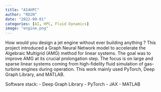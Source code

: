 ```yaml
---
title: "AI4HPC"
author: "RD2N"
date: "2022-09-01"
categories: [AI, HPC, Fluid Dynamics]
image: "engine.png"
---
```


How would you design a jet engine without ever building anything ? This project introduced a Graph Neural Network model to accelerate the Algebraic Multigrid (AMG) method for linear systems. The goal was to improve AMG at its crucial prolongation step. The focus is on large and sparse linear systems coming from high-fidelity fluid simulation of gas-turbine engines during operation. This work mainly used PyTorch, Deep Graph Library, and MATLAB.

Software stack:
- Deep Graph Library
- PyTorch
- JAX
- MATLAB

